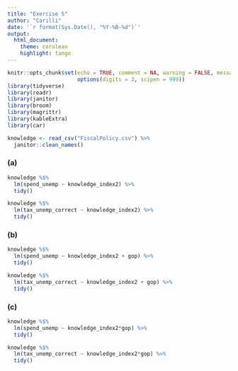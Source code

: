 ```yaml
---
title: "Exercise 5"
author: "Carilli"
date: '`r format(Sys.Date(), "%Y-%B-%d")`'
output: 
  html_document:
    theme: cerulean
    highlight: tango
---
```


```r
knitr::opts_chunk$set(echo = TRUE, comment = NA, warning = FALSE, message = FALSE,
                      options(digits = 3, scipen = 999))
library(tidyverse)
library(readr)
library(janitor)
library(broom)
library(magrittr)
library(kableExtra)
library(car)
```

```r
knowledge <- read_csv("FiscalPolicy.csv") %>% 
  janitor::clean_names()
```

### (a)

```r
knowledge %$% 
  lm(spend_unemp ~ knowledge_index2) %>% 
  tidy()

knowledge %$% 
  lm(tax_unemp_correct ~ knowledge_index2) %>% 
  tidy()
```

### (b)

```r
knowledge %$% 
  lm(spend_unemp ~ knowledge_index2 + gop) %>% 
  tidy()

knowledge %$% 
  lm(tax_unemp_correct ~ knowledge_index2 + gop) %>% 
  tidy()
```


### (c)

```r
knowledge %$% 
  lm(spend_unemp ~ knowledge_index2*gop) %>% 
  tidy()

knowledge %$% 
  lm(tax_unemp_correct ~ knowledge_index2*gop) %>% 
  tidy()
```

